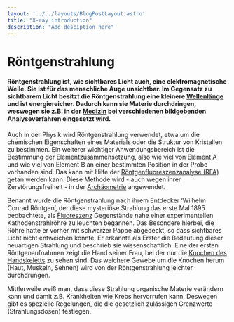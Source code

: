 ```yaml
---
layout: '../../layouts/BlogPostLayout.astro'
title: "X-ray introduction"
description: "Add desciption here"
---
```

# Röntgenstrahlung

#### Röntgenstrahlung ist, wie sichtbares Licht auch, eine elektromagnetische Welle. Sie ist für das menschliche Auge unsichtbar. Im Gegensatz zu sichtbarem Licht besitzt die Röntgenstrahlung eine kleinere <a href="/keywords/wavelength-energy-frequency/">Wellenlänge</a> und ist energiereicher. Dadurch kann sie Materie durchdringen, weswegen sie z.B. in der <a href="/keywords/medical-use-xray/">Medizin</a> bei verschiedenen bildgebenden Analyseverfahren eingesetzt wird. 

Auch in der Physik wird Röntgenstrahlung verwendet, etwa um die chemischen Eigenschaften eines Materials oder die Struktur von Kristallen zu bestimmen. Ein weiterer wichtiger Anwendungsbereich ist die Bestimmung der Elementzusammensetzung, also wie viel von Element A und wie viel von Element B an einer bestimmten Position in der Probe vorhanden sind. Das kann mit Hilfe der <a href="/keywords/xrf">Röntgenfluoreszenzanalyse (RFA)</a> getan werden kann. Diese Methode wird - auch wegen ihrer Zerstörungsfreiheit - in der <a href="/keywords/archeometry/">Archäometrie</a> angewendet.

Benannt wurde die Röntgenstrahlung nach ihrem Entdecker ‘Wilhelm Conrad Röntgen’, der diese mysteriöse Strahlung das erste Mal 1895 beobachtete, als <a href="/keywords/fluorescence/">Fluoreszenz</a> Gegenstände nahe einer experimentellen Kathodenstrahlröhre zu leuchten begannen. Das Besondere hierbei, die Röhre hatte er vorher mit schwarzer Pappe abgedeckt, so dass sichtbares Licht nicht entweichen konnte. Er erkannte als Erster die Bedeutung dieser neuartigen Strahlung und beschrieb sie wissenschaftlich. Eine der ersten Röntgenaufnahmen zeigt die Hand seiner Frau, bei der nur die  <a href="/keywords/medical-use-xray/">Knochen des Handskeletts</a> zu sehen sind. Das weichere Gewebe um die Knochen herum (Haut, Muskeln, Sehnen) wird von der Röntgenstrahlung leichter durchdrungen.

Mittlerweile weiß man, dass diese Strahlung organische Materie verändern kann und damit z.B. Krankheiten wie Krebs hervorrufen kann. Deswegen gibt es spezielle Regelungen, die die gesetzlich zulässigen Grenzwerte (Strahlungsdosen) festlegen.
